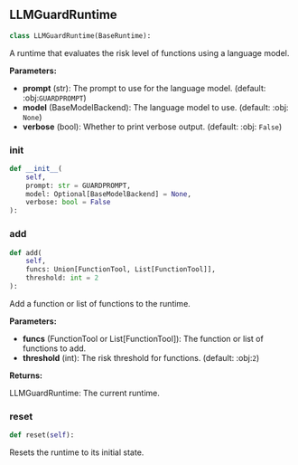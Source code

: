 <a id="camel.runtime.llm_guard_runtime"></a>

<a id="camel.runtime.llm_guard_runtime.LLMGuardRuntime"></a>

## LLMGuardRuntime

```python
class LLMGuardRuntime(BaseRuntime):
```

A runtime that evaluates the risk level of functions using
a language model.

**Parameters:**

- **prompt** (str): The prompt to use for the language model. (default: :obj:`GUARDPROMPT`)
- **model** (BaseModelBackend): The language model to use. (default: :obj: `None`)
- **verbose** (bool): Whether to print verbose output. (default: :obj: `False`)

<a id="camel.runtime.llm_guard_runtime.LLMGuardRuntime.__init__"></a>

### __init__

```python
def __init__(
    self,
    prompt: str = GUARDPROMPT,
    model: Optional[BaseModelBackend] = None,
    verbose: bool = False
):
```

<a id="camel.runtime.llm_guard_runtime.LLMGuardRuntime.add"></a>

### add

```python
def add(
    self,
    funcs: Union[FunctionTool, List[FunctionTool]],
    threshold: int = 2
):
```

Add a function or list of functions to the runtime.

**Parameters:**

- **funcs** (FunctionTool or List[FunctionTool]): The function or list of functions to add.
- **threshold** (int): The risk threshold for functions. (default: :obj:`2`)

**Returns:**

  LLMGuardRuntime: The current runtime.

<a id="camel.runtime.llm_guard_runtime.LLMGuardRuntime.reset"></a>

### reset

```python
def reset(self):
```

Resets the runtime to its initial state.
